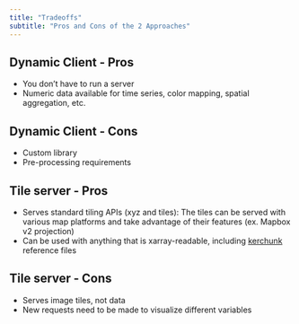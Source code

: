```yaml
---
title: "Tradeoffs"
subtitle: "Pros and Cons of the 2 Approaches"
---
```


## Dynamic Client - Pros

* You don’t have to run a server
* Numeric data available for time series, color mapping, spatial aggregation, etc.

## Dynamic Client - Cons

* Custom library
* Pre-processing requirements

## Tile server - Pros

* Serves standard tiling APIs (xyz and tiles): The tiles can be served with various map platforms and take advantage of their features (ex. Mapbox v2 projection) 
* Can be used with anything that is xarray-readable, including [kerchunk](https://fsspec.github.io/kerchunk/) reference files

## Tile server - Cons

* Serves image tiles, not data
* New requests need to be made to visualize different variables
